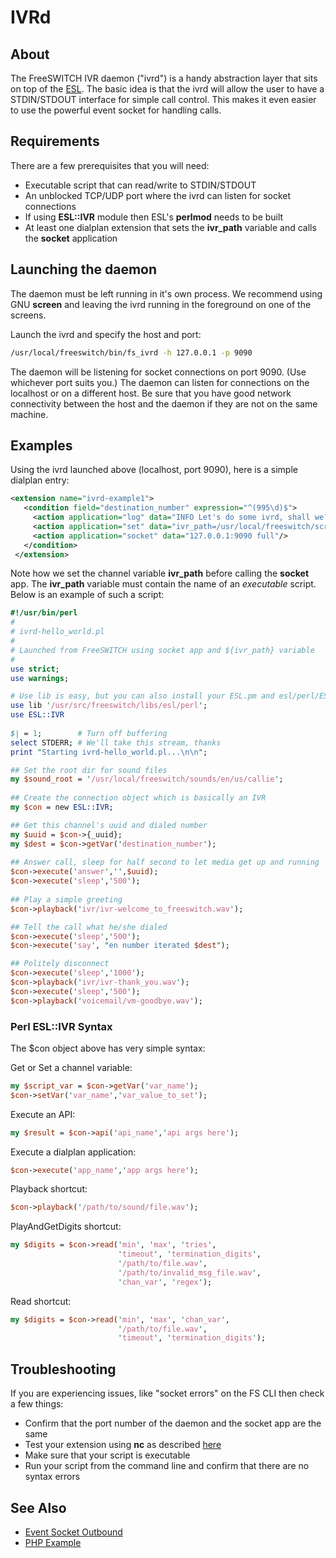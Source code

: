 
# IVRd 

 

## About

The FreeSWITCH IVR daemon ("ivrd") is a handy abstraction layer that sits on top of the [ESL](../Modules/mod_esl_6587340.mdx#about). The basic idea is that the ivrd will allow the user to have a STDIN/STDOUT interface for simple call control. This makes it even easier to use the powerful event socket for handling calls.


## Requirements

There are a few prerequisites that you will need:

* Executable script that can read/write to STDIN/STDOUT
* An unblocked TCP/UDP port where the ivrd can listen for socket connections
* If using **ESL::IVR** module then ESL's **perlmod** needs to be built
* At least one dialplan extension that sets the **ivr\_path** variable and calls the **socket** application

## Launching the daemon

The daemon must be left running in it's own process. We recommend using GNU **screen** and leaving the ivrd running in the foreground on one of the screens.

Launch the ivrd and specify the host and port:

```bash
/usr/local/freeswitch/bin/fs_ivrd -h 127.0.0.1 -p 9090
```

The daemon will be listening for socket connections on port 9090\. (Use whichever port suits you.) The daemon can listen for connections on the localhost or on a different host. Be sure that you have good network connectivity between the host and the daemon if they are not on the same machine.

## Examples

Using the ivrd launched above (localhost, port 9090), here is a simple dialplan entry:

```xml
<extension name="ivrd-example1">
   <condition field="destination_number" expression="^(995\d)$">
     <action application="log" data="INFO Let's do some ivrd, shall we?"/>
     <action application="set" data="ivr_path=/usr/local/freeswitch/scripts/ivrd-hello_world.pl"/>
     <action application="socket" data="127.0.0.1:9090 full"/>
   </condition>                     
 </extension>
```

Note how we set the channel variable **ivr\_path** before calling the **socket** app. The **ivr\_path** variable must contain the name of an _executable_ script. Below is an example of such a script:

```perl
#!/usr/bin/perl
#
# ivrd-hello_world.pl                 
#
# Launched from FreeSWITCH using socket app and ${ivr_path} variable
#
use strict;
use warnings;

# Use lib is easy, but you can also install your ESL.pm and esl/perl/ESL/* into site_perl
use lib '/usr/src/freeswitch/libs/esl/perl';  
use ESL::IVR
                        
$| = 1;        # Turn off buffering
select STDERR; # We'll take this stream, thanks
print "Starting ivrd-hello_world.pl...\n\n";

## Set the root dir for sound files
my $sound_root = '/usr/local/freeswitch/sounds/en/us/callie';
                         
## Create the connection object which is basically an IVR
my $con = new ESL::IVR;  

## Get this channel's uuid and dialed number
my $uuid = $con->{_uuid};
my $dest = $con->getVar('destination_number');
                         
## Answer call, sleep for half second to let media get up and running
$con->execute('answer','',$uuid);
$con->execute('sleep','500');
                                                                                           
## Play a simple greeting        
$con->playback('ivr/ivr-welcome_to_freeswitch.wav'); 

## Tell the call what he/she dialed
$con->execute('sleep','500');
$con->execute('say', "en number iterated $dest");

## Politely disconnect             
$con->execute('sleep','1000');
$con->playback('ivr/ivr-thank_you.wav');
$con->execute('sleep','500');
$con->playback('voicemail/vm-goodbye.wav');
```

### Perl ESL::IVR Syntax

The $con object above has very simple syntax:

Get or Set a channel variable:

```perl
my $script_var = $con->getVar('var_name');
$con->setVar('var_name','var_value_to_set');
```

Execute an API:

```perl
my $result = $con->api('api_name','api args here');
```

Execute a dialplan application:

```perl
$con->execute('app_name','app args here');
```

Playback shortcut:

```perl
$con->playback('/path/to/sound/file.wav');
```

PlayAndGetDigits shortcut:

```perl
my $digits = $con->read('min', 'max', 'tries',
                        'timeout', 'termination_digits',
                        '/path/to/file.wav',
                        '/path/to/invalid_msg_file.wav',
                        'chan_var', 'regex');
```

Read shortcut:

```perl
my $digits = $con->read('min', 'max', 'chan_var',
                        '/path/to/file.wav',
                        'timeout', 'termination_digits');
```

## Troubleshooting

If you are experiencing issues, like "socket errors" on the FS CLI then check a few things:

* Confirm that the port number of the daemon and the socket app are the same
* Test your extension using **nc** as described [here](../Client-and-Developer-Interfaces/Event-Socket-Library/Event-Socket-Outbound_3375460.mdx#faq)
* Make sure that your script is executable
* Run your script from the command line and confirm that there are no syntax errors

## See Also

* [Event Socket Outbound](../Client-and-Developer-Interfaces/Event-Socket-Library/Event-Socket-Outbound_3375460.mdx#faq)
* [PHP Example](../Client-and-Developer-Interfaces/PHP-ESL/index.mdx#-ivrd-)



